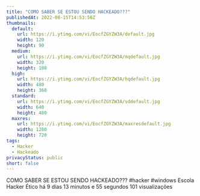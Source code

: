 ```yaml
---
title: "COMO SABER SE ESTOU SENDO HACKEADO???"
publishedAt: 2022-08-15T14:53:56Z
thumbnails:
  default:
    url: https://i.ytimg.com/vi/EocfZGYZW3A/default.jpg
    width: 120
    height: 90
  medium:
    url: https://i.ytimg.com/vi/EocfZGYZW3A/mqdefault.jpg
    width: 320
    height: 180
  high:
    url: https://i.ytimg.com/vi/EocfZGYZW3A/hqdefault.jpg
    width: 480
    height: 360
  standard:
    url: https://i.ytimg.com/vi/EocfZGYZW3A/sddefault.jpg
    width: 640
    height: 480
  maxres:
    url: https://i.ytimg.com/vi/EocfZGYZW3A/maxresdefault.jpg
    width: 1280
    height: 720
tags:
  - Hacker
  - Hackeado
privacyStatus: public
short: false
---
```


COMO SABER SE ESTOU SENDO HACKEADO??? #hacker #windows Escola Hacker Ético há 9 dias 13 minutos e 55 segundos 101 visualizações
